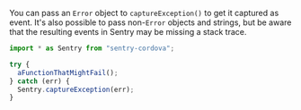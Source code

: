 You can pass an `Error` object to `captureException()` to get it captured as event. It's also possible to pass non-`Error` objects and strings, but be aware that the resulting events in Sentry may be missing a stack trace.

```javascript
import * as Sentry from "sentry-cordova";

try {
  aFunctionThatMightFail();
} catch (err) {
  Sentry.captureException(err);
}
```
